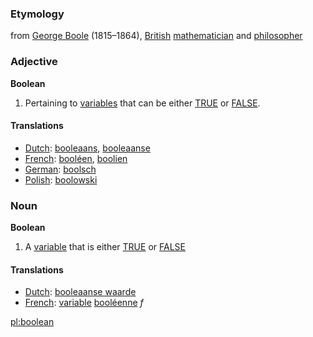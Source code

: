 ===Etymology===
from [[w:George Boole|George Boole]] (1815&ndash;1864), [[British]] [[mathematician]] and [[philosopher]]

===Adjective===
'''Boolean'''
#Pertaining to [[variable]]s that can be either [[TRUE]] or [[FALSE]].

====Translations====
*[[Dutch]]: [[booleaans]], [[booleaanse]]
*[[French]]: [[booléen]], [[boolien]]
*[[German]]: [[boolsch]]
*[[Polish]]: [[boolowski]]

===Noun===
'''Boolean'''
#A [[variable]] that is either [[TRUE]] or [[FALSE]]

====Translations====
*[[Dutch]]: [[booleaanse waarde]]
*[[French]]: [[variable]] [[booléenne]] ''f''

[[pl:boolean]]
